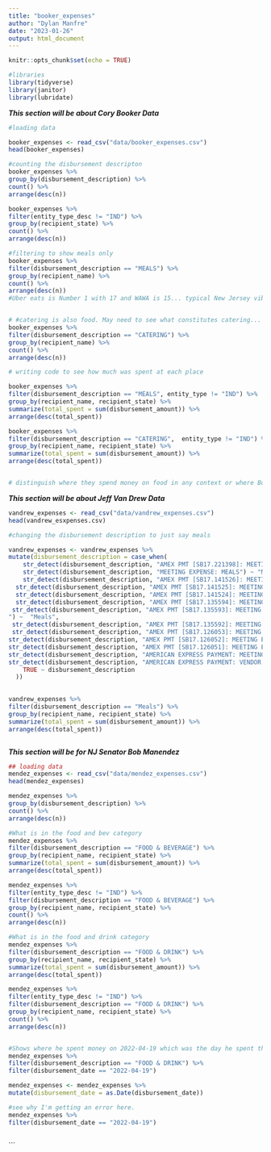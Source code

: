 ```yaml
---
title: "booker_expenses"
author: "Dylan Manfre"
date: "2023-01-26"
output: html_document
---
```


```r
knitr::opts_chunk$set(echo = TRUE)
```

```r
#libraries
library(tidyverse)
library(janitor)
library(lubridate)

```


***This section will be about Cory Booker Data***

```r
#loading data

booker_expenses <- read_csv("data/booker_expenses.csv")
head(booker_expenses)


```

```r
#counting the disbursement descripton
booker_expenses %>%
group_by(disbursement_description) %>% 
count() %>% 
arrange(desc(n))

booker_expenses %>%
filter(entity_type_desc != "IND") %>% 
group_by(recipient_state) %>% 
count() %>% 
arrange(desc(n))

```

```r
#filtering to show meals only
booker_expenses %>% 
filter(disbursement_description == "MEALS") %>%
group_by(recipient_name) %>% 
count() %>% 
arrange(desc(n))
#Uber eats is Number 1 with 17 and WAWA is 15... typical New Jersey vibes.


# #catering is also food. May need to see what constitutes catering... is this catering for campaign events.
booker_expenses %>% 
filter(disbursement_description == "CATERING") %>% 
group_by(recipient_name) %>% 
count() %>% 
arrange(desc(n))
```

```r
# writing code to see how much was spent at each place

booker_expenses %>% 
filter(disbursement_description == "MEALS", entity_type != "IND") %>% 
group_by(recipient_name, recipient_state) %>%
summarize(total_spent = sum(disbursement_amount)) %>% 
arrange(desc(total_spent))

booker_expenses %>% 
filter(disbursement_description == "CATERING",  entity_type != "IND") %>% 
group_by(recipient_name, recipient_state) %>%
summarize(total_spent = sum(disbursement_amount)) %>% 
arrange(desc(total_spent))


# distinguish where they spend money on food in any context or where Booker likes to eat at in genearl. 
```



***This section will be about Jeff Van Drew Data***


```r
vandrew_expenses <- read_csv("data/vandrew_expenses.csv")
head(vandrew_esxpenses.csv)
```


```r
#changing the disbursement description to just say meals

vandrew_expenses <- vandrew_expenses %>% 
mutate(disbursement_description = case_when(
    str_detect(disbursement_description, "AMEX PMT [SB17.221398]: MEETING EXPENSE: MEALS") ~ "Meals",
    str_detect(disbursement_description, "MEETING EXPENSE: MEALS") ~ "Meals",
    str_detect(disbursement_description, "AMEX PMT [SB17.141526]: MEETING EXPENSE: MEALS") ~  "Meals",
  str_detect(disbursement_description, "AMEX PMT [SB17.141525]: MEETING EXPENSE: MEALS") ~  "Meals",
  str_detect(disbursement_description, "AMEX PMT [SB17.141524]: MEETING EXPENSE: MEALS") ~  "Meals",
  str_detect(disbursement_description, "AMEX PMT [SB17.135594]: MEETING EXPENSE: MEALS") ~  "Meals", 
 str_detect(disbursement_description, "AMEX PMT [SB17.135593]: MEETING EXPENSE: MEALS
") ~  "Meals", 
 str_detect(disbursement_description, "AMEX PMT [SB17.135592]: MEETING EXPENSE: MEALS") ~  "Meals",
 str_detect(disbursement_description, "AMEX PMT [SB17.126053]: MEETING EXPENSE: MEALS") ~  "Meals",
str_detect(disbursement_description, "AMEX PMT [SB17.126052]: MEETING EXPENSE: MEALS") ~  "Meals",
str_detect(disbursement_description, "AMEX PMT [SB17.126051]: MEETING EXPENSE: MEALS") ~  "Meals",
str_detect(disbursement_description, "AMERICAN EXPRESS PAYMENT: MEETING EXPENSE: MEALS") ~  "Meals",
str_detect(disbursement_description, "AMERICAN EXPRESS PAYMENT: VENDOR CREDIT: MEETING EXPENSE: MEALS") ~  "Meals",
    TRUE ~ disbursement_description
  ))
  
```


```r
vandrew_expenses %>% 
filter(disbursement_description == "Meals") %>% 
group_by(recipient_name, recipient_state) %>%
summarize(total_spent = sum(disbursement_amount)) %>% 
arrange(desc(total_spent))
```
```r

```

***This section will be for NJ Senator Bob Manendez***

```r
## loading data
mendez_expenses <- read_csv("data/mendez_expenses.csv")
head(mendez_expenses)
```

```r
mendez_expenses %>% 
group_by(disbursement_description) %>% 
count() %>% 
arrange(desc(n))
```


```r
#What is in the food and bev category
mendez_expenses %>% 
filter(disbursement_description == "FOOD & BEVERAGE") %>% 
group_by(recipient_name, recipient_state) %>%
summarize(total_spent = sum(disbursement_amount)) %>% 
arrange(desc(total_spent))

mendez_expenses %>% 
filter(entity_type_desc != "IND") %>% 
filter(disbursement_description == "FOOD & BEVERAGE") %>%
group_by(recipient_name, recipient_state) %>% 
count() %>% 
arrange(desc(n))
```


```r
#What is in the food and drink category
mendez_expenses %>% 
filter(disbursement_description == "FOOD & DRINK") %>% 
group_by(recipient_name, recipient_state) %>%
summarize(total_spent = sum(disbursement_amount)) %>% 
arrange(desc(total_spent))

mendez_expenses %>% 
filter(entity_type_desc != "IND") %>% 
filter(disbursement_description == "FOOD & DRINK") %>%
group_by(recipient_name, recipient_state) %>% 
count() %>% 
arrange(desc(n))


#Shows where he spent money on 2022-04-19 which was the day he spent the most and all the places were in Washington DC. 
mendez_expenses %>% 
filter(disbursement_description == "FOOD & DRINK") %>%
filter(disbursement_date == "2022-04-19")

mendez_expenses <- mendez_expenses %>% 
mutate(disbursement_date = as.Date(disbursement_date))

#see why I'm getting an error here.
mendez_expenses %>% 
filter(disbursement_date == "2022-04-19")

```
```
```

```

